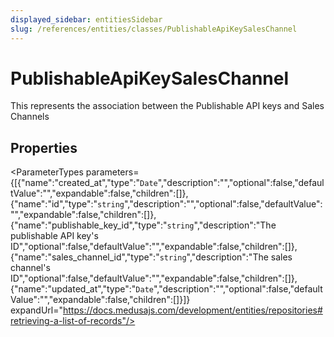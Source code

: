 ```yaml
---
displayed_sidebar: entitiesSidebar
slug: /references/entities/classes/PublishableApiKeySalesChannel
---
```



# PublishableApiKeySalesChannel

This represents the association between the Publishable API keys and Sales Channels

## Properties

<ParameterTypes parameters={[{"name":"created_at","type":"`Date`","description":"","optional":false,"defaultValue":"","expandable":false,"children":[]},{"name":"id","type":"`string`","description":"","optional":false,"defaultValue":"","expandable":false,"children":[]},{"name":"publishable_key_id","type":"`string`","description":"The publishable API key's ID","optional":false,"defaultValue":"","expandable":false,"children":[]},{"name":"sales_channel_id","type":"`string`","description":"The sales channel's ID","optional":false,"defaultValue":"","expandable":false,"children":[]},{"name":"updated_at","type":"`Date`","description":"","optional":false,"defaultValue":"","expandable":false,"children":[]}]} expandUrl="https://docs.medusajs.com/development/entities/repositories#retrieving-a-list-of-records"/>
